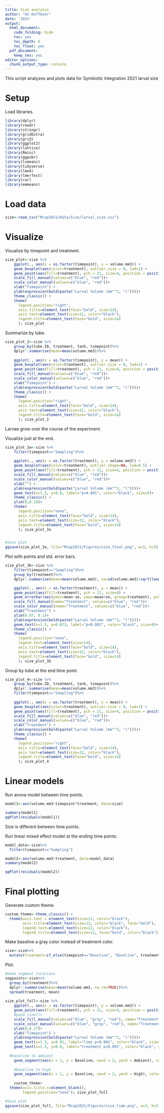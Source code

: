 ```yaml
---
title: Size analysis 
author: "AS Huffmyer"
date: '2023'
output:
  html_document:
    code_folding: hide
    toc: yes
    toc_depth: 6
    toc_float: yes
  pdf_document:
    keep_tex: yes
editor_options: 
  chunk_output_type: console
---
```

This script analyzes and plots data for Symbiotic Integration 2021 larval size 

# Setup  

Load libraries. 

```r
library(dplyr)
library(readr)
library(stringr)
library(gridExtra)
library(grid)
library(ggplot2)
library(lattice)
library(Rmisc)
library(ggpubr)
library(lsmeans)
library(tidyverse)
library(lme4)
library(lmerTest)
library(car)
library(emmeans)
```

# Load data  

```r
size<-read_csv("Mcap2021/Data/Size/larval_size.csv")
```

# Visualize  

Visualize by timepoint and treatment.  

```r
size_plot<-size %>%
    ggplot(., aes(x = as.factor(timepoint), y = volume.mm3)) +
    geom_boxplot(aes(color=treatment), outlier.size = 0, lwd=1) +
    geom_point(aes(fill=treatment), pch = 21, size=4, position = position_jitterdodge(0.2)) + 
    scale_fill_manual(values=c("blue", "red"))+
    scale_color_manual(values=c("blue", "red"))+
    xlab("Timepoint") + 
    ylab(expression(bold(paste("Larval Volume (mm"^3, ")"))))+
    theme_classic() + 
    theme(
      legend.position="right",
      axis.title=element_text(face="bold", size=14),
      axis.text=element_text(size=12, color="black"), 
      legend.title=element_text(face="bold", size=14)
      ); size_plot
```

Summarize by tube.  

```r
size_plot_2<-size %>%
    group_by(tube.ID, treatment, tank, timepoint)%>%
    dplyr::summarise(mean=mean(volume.mm3))%>%
  
    ggplot(., aes(x = as.factor(timepoint), y = mean)) +
    geom_boxplot(aes(color=treatment), outlier.size = 0, lwd=1) +
    geom_point(aes(fill=treatment), pch = 21, size=4, position = position_jitterdodge(0.2)) + 
    scale_fill_manual(values=c("blue", "red"))+
    scale_color_manual(values=c("blue", "red"))+
    xlab("Timepoint") + 
    ylab(expression(bold(paste("Larval Volume (mm"^3, ")"))))+
    theme_classic() + 
    theme(
      legend.position="right",
      axis.title=element_text(face="bold", size=14),
      axis.text=element_text(size=12, color="black"), 
      legend.title=element_text(face="bold", size=14)
      ); size_plot_2
```

Larvae grow over the course of the experiment.  

Visualize just at the end.  

```r
size_plot_3a<-size %>%
    filter(timepoint=="Sampling")%>%
  
    ggplot(., aes(x = as.factor(treatment), y = volume.mm3)) +
    geom_boxplot(aes(color=treatment), outlier.shape=NA, lwd=0.5) +
    geom_point(aes(fill=treatment), pch = 21, size=4, position = position_jitterdodge(0.2), alpha=0.2) + 
    scale_fill_manual(values=c("blue", "red"))+
    scale_color_manual(values=c("blue", "red"))+
    xlab("") + 
    ylab(expression(bold(paste("Larval Volume (mm"^3, ")"))))+
    geom_text(x=1.5, y=0.0, label="p<0.001", color="black", size=5)+
    theme_classic() + 
    ylim(0,0.18)+
    theme(
      legend.position="none",
      axis.title=element_text(face="bold", size=14),
      axis.text=element_text(size=12, color="black"), 
      legend.title=element_text(face="bold", size=14)
      ); size_plot_3a


#Save plot
ggsave(size_plot_3a, file="Mcap2021/Figures/size_final.png", w=3, h=5)
```

Plot with points and std. error bars.  
```r
size_plot_3b<-size %>%
    filter(timepoint=="Sampling")%>%
    group_by(treatment)%>%
    dplyr::summarise(mean=mean(volume.mm3), se=sd(volume.mm3)/sqrt(length(volume.mm3)))%>%

    ggplot(., aes(x = as.factor(treatment), y = mean)) +
    geom_point(aes(fill=treatment), pch = 21, size=8) + 
    geom_errorbar(aes(ymin=mean-se, ymax=mean+se, group=treatment), pch = 21, size=2, width=0) + 
    scale_fill_manual(name="Treatment", values=c("blue", "red"))+
    scale_color_manual(name="Treatment", values=c("blue", "red"))+
    xlab("Treatment") + 
    ylim(0.07, 0.1)+
    ylab(expression(bold(paste("Larval Volume (mm"^3, ")"))))+
    geom_text(x=1.5, y=0.073, label="p<0.001", color="black", size=8)+
    theme_classic() + 
    theme(
      legend.position="none",
      legend.text=element_text(size=14),
      axis.title=element_text(face="bold", size=14),
      axis.text=element_text(size=12, color="black"), 
      legend.title=element_text(face="bold", size=14)
      ); size_plot_3b
```

Group by tube at the end time point.  
```r
size_plot_4<-size %>%
    group_by(tube.ID, treatment, tank, timepoint)%>%
    dplyr::summarise(mean=mean(volume.mm3))%>%
    filter(timepoint=="Sampling")%>%
  
    ggplot(., aes(x = as.factor(treatment), y = mean)) +
    geom_boxplot(aes(color=treatment), outlier.size = 0, lwd=1) +
    geom_point(aes(fill=treatment), pch = 21, size=4, position = position_jitterdodge(0.2)) + 
    scale_fill_manual(values=c("blue", "red"))+
    scale_color_manual(values=c("blue", "red"))+
    xlab("Treatment") + 
    ylab(expression(bold(paste("Larval Volume (mm"^3, ")"))))+
    theme_classic() + 
    theme(
      legend.position="right",
      axis.title=element_text(face="bold", size=14),
      axis.text=element_text(size=12, color="black"), 
      legend.title=element_text(face="bold", size=14)
      ); size_plot_4

```

# Linear models  

Run anova model between time points.  
```r
model1<-aov(volume.mm3~timepoint*treatment, data=size)

summary(model1)
qqPlot(residuals(model1))
```

Size is different between time points.  

Run linear mixed effect model at the ending time points.  
```r
model_data<-size%>%
  filter(timepoint=="Sampling")

model2<-aov(volume.mm3~treatment, data=model_data)
summary(model2)

qqPlot(residuals(model2))
```

 
# Final plotting 

Generate custom theme. 
```r
custom_theme<-theme_classic() + 
  theme(axis.text = element_text(size=12, color="black"), 
        axis.title=element_text(size=12, color="black", face="bold"), 
        legend.text=element_text(size=12, color="black"), 
        legend.title=element_text(size=12, face="bold", color="black"))
```

Make baseline a gray color instead of treatment color. 
```r
size<-size%>%
  mutate(treatment=if_else(timepoint=="Baseline", "Baseline", treatment))
```

Plot. 
```r
#make segment locations 
segpoints<-size%>%
  group_by(treatment)%>%
  dplyr::summarise(mean=mean(volume.mm3, na.rm=TRUE))%>%
  spread(treatment, mean)
  
size_plot_full<-size %>%
    ggplot(., aes(x = as.factor(timepoint), y = volume.mm3)) +
    geom_point(aes(fill=treatment), pch = 21, size=4, position = position_jitterdodge(0.6), alpha=0.1) + 
    #geom_line()+
    scale_fill_manual(values=c("blue", "gray", "red"), name="Treatment")+
    scale_color_manual(values=c("blue", "gray", "red"), name="Treatment")+
    ylim(0,0.17)+
    xlab("Timepoint") + 
    ylab(expression(bold(paste("Larval Volume (mm"^3, ")"))))+
    geom_text(x=1.5, y=0.01, label="time p<0.001", color="black", size=4)+
    geom_text(x=1.5, y=0.0, label="treatment p=0.001", color="black", size=4)+
  
  #baseline to ambient
    geom_segment(aes(x = 1, y = Baseline, xend = 2, yend = Ambient), colour="blue", data = segpoints, size=2, show.legend=FALSE) +
 
    #baseline to high
    geom_segment(aes(x = 1, y = Baseline, xend = 2, yend = High), colour="red", data = segpoints, size=2, show.legend=FALSE) +
    
    custom_theme+
  theme(axis.title.x=element_blank(), 
        legend.position="none"); size_plot_full

#Save plot
ggsave(size_plot_full, file="Mcap2021/Figures/size_time.png", w=3, h=5)
```


